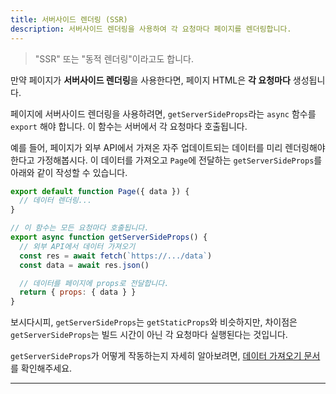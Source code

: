 ```yaml
---
title: 서버사이드 렌더링 (SSR)
description: 서버사이드 렌더링을 사용하여 각 요청마다 페이지를 렌더링합니다.
---
```


> "SSR" 또는 "동적 렌더링"이라고도 합니다.

만약 페이지가 **서버사이드 렌더링**을 사용한다면, 페이지 HTML은 **각 요청마다** 생성됩니다.

페이지에 서버사이드 렌더링을 사용하려면, `getServerSideProps`라는 `async` 함수를 `export` 해야 합니다. 이 함수는 서버에서 각 요청마다 호출됩니다.

예를 들어, 페이지가 외부 API에서 가져온 자주 업데이트되는 데이터를 미리 렌더링해야 한다고 가정해봅시다. 이 데이터를 가져오고 `Page`에 전달하는 `getServerSideProps`를 아래와 같이 작성할 수 있습니다.

```jsx
export default function Page({ data }) {
  // 데이터 렌더링...
}

// 이 함수는 모든 요청마다 호출됩니다.
export async function getServerSideProps() {
  // 외부 API에서 데이터 가져오기
  const res = await fetch(`https://.../data`)
  const data = await res.json()

  // 데이터를 페이지에 props로 전달합니다.
  return { props: { data } }
}
```

보시다시피, `getServerSideProps`는 `getStaticProps`와 비슷하지만, 차이점은 `getServerSideProps`는 빌드 시간이 아닌 각 요청마다 실행된다는 것입니다.

`getServerSideProps`가 어떻게 작동하는지 자세히 알아보려면, [데이터 가져오기 문서](/docs/pages/data-fetching/get-server-side-props)를 확인해주세요.

---

